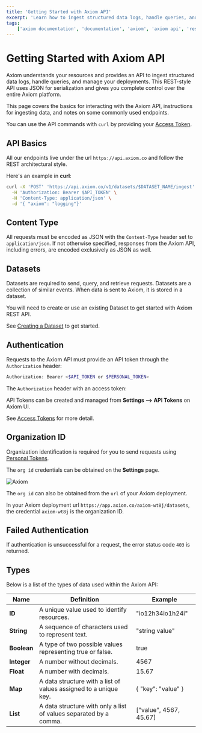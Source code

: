 ```yaml
---
title: 'Getting Started with Axiom API'
excerpt: 'Learn how to ingest structured data logs, handle queries, and manage your deployments using the API.'
tags:
    ['axiom documentation', 'documentation', 'axiom', 'axiom api', 'rest api', 'rest', 'content type', 'datasets', 'authentication', 'string', 'boolean', 'integer', 'float', 'map', 'list']
---
```


# Getting Started with Axiom API

Axiom understands your resources and provides an API to ingest structured data logs, handle queries, and manage your deployments. This REST-style API uses JSON for serialization and gives you complete control over the entire Axiom platform.

This page covers the basics for interacting with the Axiom API, instructions for ingesting data, and notes on some commonly used endpoints.

You can use the API commands with `curl` by providing your [Access Token](/docs/restapi/token).

## API Basics

All our endpoints live under the url `https://api.axiom.co` and follow the REST architectural style.

Here's an example in **curl**:

```bash
curl -X 'POST' 'https://api.axiom.co/v1/datasets/$DATASET_NAME/ingest' \
  -H 'Authorization: Bearer $API_TOKEN' \
  -H 'Content-Type: application/json' \
  -d '{ "axiom": "logging"}'
```

## Content Type

All requests must be encoded as JSON with the `Content-Type` header set to `application/json`. If not otherwise specified, responses from the Axiom API, including errors, are encoded exclusively as JSON as well.

## Datasets

Datasets are required to send, query, and retrieve requests. Datasets are a collection of similar events. When data is sent to Axiom, it is stored in a dataset.

You will need to create or use an existing Dataset to get started with Axiom REST API.

See [Creating a Dataset](/docs/reference/settings#dataset) to get started.

## Authentication

Requests to the Axiom API must provide an API token through the `Authorization` header:

```bash
Authorization: Bearer <$API_TOKEN or $PERSONAL_TOKEN>
```

The `Authorization` header with an access token:

API Tokens can be created and managed from **Settings --> API Tokens** on Axiom UI.

See [Access Tokens](/docs/restapi/token) for more detail.

## Organization ID

Organization identification is required for you to send requests using [Personal Tokens](/docs/restapi/token#personal-token).

The `org id` credentials can be obtained on the **Settings** page.

![Axiom](/doc-assets/shots/rest-orgid-1.png)

The `org id` can also be obtained from the `url` of your Axiom deployment.

In your Axiom deployment url `https://app.axiom.co/axiom-wt8j/datasets`, the credential `axiom-wt8j` is the organization ID.

## Failed Authentication

If authentication is unsuccessful for a request, the error status code `403` is returned.

## Types

Below is a list of the types of data used within the Axiom API:

| Name        | Definition                                                        | Example                |
| ----------- | ----------------------------------------------------------------- | ---------------------- |
| **ID**      | A unique value used to identify resources.                        | "io12h34io1h24i"       |
| **String**  | A sequence of characters used to represent text.                  | "string value"         |
| **Boolean** | A type of two possible values representing true or false.         | true                   |
| **Integer** | A number without decimals.                                        | 4567                   |
| **Float**   | A number with decimals.                                           | 15.67                  |
| **Map**     | A data structure with a list of values assigned to a unique key.  | \{ "key": "value" \}   |
| **List**    | A data structure with only a list of values separated by a comma. | ["value", 4567, 45.67] |

